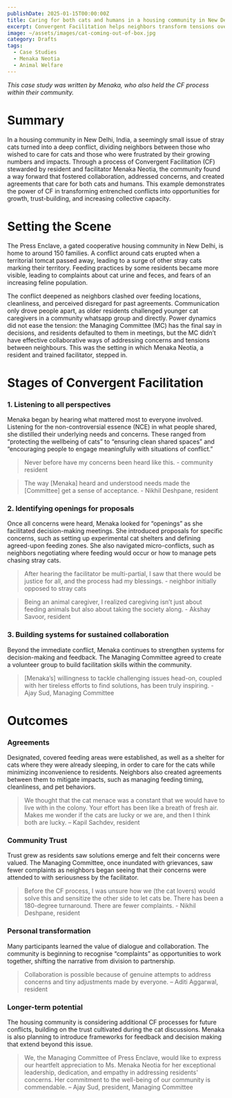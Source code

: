 ```yaml
---
publishDate: 2025-01-15T00:00:00Z
title: Caring for both cats and humans in a housing community in New Delhi
excerpt: Convergent Facilitation helps neighbors transform tensions over stray cats through a collaborative process that fosters empathy, trust, and workable solutions for both cats and humans.
image: ~/assets/images/cat-coming-out-of-box.jpg
category: Drafts
tags:
  - Case Studies
  - Menaka Neotia
  - Animal Welfare
---
```



*This case study was written by Menaka, who also held the CF process within their community.*

# Summary

In a housing community in New Delhi, India, a seemingly small issue of stray cats turned into a deep conflict, dividing neighbors between those who wished to care for cats and those who were frustrated by their growing numbers and impacts. Through a process of Convergent Facilitation (CF) stewarded by resident and facilitator Menaka Neotia, the community found a way forward that fostered collaboration, addressed concerns, and created agreements that care for both cats and humans. This example demonstrates the power of CF in transforming entrenched conflicts into opportunities for growth, trust-building, and increasing collective capacity.

# Setting the Scene

The Press Enclave, a gated cooperative housing community in New Delhi, is home to around 150 families. A conflict around cats erupted when a territorial tomcat passed away, leading to a surge of other stray cats marking their territory. Feeding practices by some residents became more visible, leading to complaints about cat urine and feces, and fears of an increasing feline population.

The conflict deepened as neighbors clashed over feeding locations, cleanliness, and perceived disregard for past agreements. Communication only drove people apart, as older residents challenged younger cat caregivers in a community whatsapp group and directly. Power dynamics did not ease the tension: the Managing Committee (MC) has the final say in decisions, and residents defaulted to them in meetings, but the MC didn’t have effective collaborative ways of addressing concerns and tensions between neighbours. This was the setting in which Menaka Neotia, a resident and trained facilitator, stepped in.

# Stages of Convergent Facilitation

### 1. Listening to all perspectives

Menaka began by hearing what mattered most to everyone involved. Listening for the  non-controversial essence (NCE) in what people shared, she distilled their underlying needs and concerns. These ranged from “protecting the wellbeing of cats” to “ensuring clean shared spaces” and “encouraging people to engage meaningfully with situations of conflict.”

> Never before have my concerns been heard like this. - community resident

> The way [Menaka] heard and understood needs made the [Committee] get a sense of acceptance. - Nikhil Deshpane, resident

### 2. Identifying openings for proposals

Once all concerns were heard, Menaka looked for “openings” as she facilitated decision-making meetings. She introduced proposals for specific concerns, such as setting up experimental cat shelters and defining agreed-upon feeding zones. She also navigated micro-conflicts, such as neighbors negotiating where feeding would occur or how to manage pets chasing stray cats.

> After hearing the facilitator be multi-partial, I saw that there would be justice for all, and the process had my blessings. - neighbor initially opposed to stray cats

> Being an animal caregiver, I realized caregiving isn’t just about feeding animals but also about taking the society along. - Akshay Savoor, resident

### 3. Building systems for sustained collaboration

Beyond the immediate conflict, Menaka continues to strengthen systems for decision-making and feedback. The Managing Committee agreed to create a volunteer group to build facilitation skills within the community.

> [Menaka’s] willingness to tackle challenging issues head-on, coupled with her tireless efforts to find solutions, has been truly inspiring. - Ajay Sud, Managing Committee

# Outcomes 

### Agreements 

Designated, covered feeding areas were established, as well as a shelter for cats where they were already sleeping, in order to care for the cats while minimizing inconvenience to residents. Neighbors also created agreements between them to mitigate impacts, such as managing feeding timing, cleanliness, and pet behaviors.

> We thought that the cat menace was a constant that we would have to live with in the colony. Your effort has been like a breath of fresh air. Makes me wonder if the cats are lucky or we are, and then I think both are lucky. – Kapil Sachdev, resident

### Community Trust

 Trust grew as residents saw solutions emerge and felt their concerns were valued. The Managing Committee, once inundated with grievances, saw fewer complaints as neighbors began seeing that their concerns were attended to with seriousness by the facilitator. 

> Before the CF process, I was unsure how we (the cat lovers) would solve this and sensitize the other side to let cats be. There has been a 180-degree turnaround. There are fewer complaints. - Nikhil Deshpane, resident

### Personal transformation
Many participants learned the value of dialogue and collaboration. The community is beginning to recognise “complaints” as opportunities to work together, shifting the narrative from division to partnership.

> Collaboration is possible because of genuine attempts to address concerns and tiny adjustments made by everyone. – Aditi Aggarwal, resident 

### Longer-term potential
The housing community is considering additional CF processes for future conflicts, building on the trust cultivated during the cat discussions. Menaka is also planning to introduce frameworks for feedback and decision making that extend beyond this issue.

> We, the Managing Committee of Press Enclave, would like to express our heartfelt appreciation to Ms. Menaka Neotia for her exceptional leadership, dedication, and empathy in addressing residents' concerns. Her commitment to the well-being of our community is commendable. – Ajay Sud, president, Managing Committee
